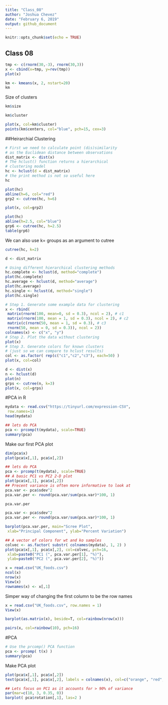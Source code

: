 ```yaml
---
title: "Class_08"
author: "Joshua Chevez"
date: "February 6, 2019"
output: github_document
---
```


```r
knitr::opts_chunk$set(echo = TRUE)
```

## Class 08


```r
tmp <- c(rnorm(30,-3), rnorm(30,3))
x <- cbind(x=tmp, y=rev(tmp))
plot(x)
```



```r
km <- kmeans(x, 2, nstart=20)
km
```

Size of clusters
```r
km$size
```

```r
km$cluster
```

```r
plot(x, col=km$cluster)
points(km$centers, col="blue", pch=15, cex=3)
```

##Heirarchial Clustering

```r
# First we need to calculate point (dis)similarity
# as the Euclidean distance between observations
dist_matrix <- dist(x)
# The hclust() function returns a hierarchical
# clustering model
hc <- hclust(d = dist_matrix)
# the print method is not so useful here
hc 
```

```r
plot(hc)
abline(h=6, col="red")
grp2 <- cutree(hc, h=6)
```

```r
plot(x, col=grp2)
```

```r
plot(hc)
abline(h=2.5, col="blue")
grp6 <- cutree(hc, h=2.5)
table(grp6)
```

We can also use k= groups as an argument to cutree

```r
cutree(hc, k=2)
```

```r
d <- dist_matrix
```

```r
# Using different hierarchical clustering methods
hc.complete <- hclust(d, method="complete")
plot(hc.complete)
hc.average <- hclust(d, method="average")
plot(hc.average)
hc.single <- hclust(d, method="single")
plot(hc.single)
```

```r
# Step 1. Generate some example data for clustering
x <- rbind(
 matrix(rnorm(100, mean=0, sd = 0.3), ncol = 2), # c1
 matrix(rnorm(100, mean = 1, sd = 0.3), ncol = 2), # c2
 matrix(c(rnorm(50, mean = 1, sd = 0.3), # c3
 rnorm(50, mean = 0, sd = 0.3)), ncol = 2))
colnames(x) <- c("x", "y")
# Step 2. Plot the data without clustering
plot(x)
# Step 3. Generate colors for known clusters
# (just so we can compare to hclust results)
col <- as.factor( rep(c("c1","c2","c3"), each=50) )
plot(x, col=col)


```


```r
d <- dist(x)
n <- hclust(d)
plot(n)
grps <- cutree(n, k=3)
plot(x, col=grps)
```

#PCA in R

```r
mydata <- read.csv("https://tinyurl.com/expression-CSV",
 row.names=1)
head(mydata)
```


```r
## lets do PCA
pca <- prcomp(t(mydata), scale=TRUE)
summary(pca)
```

Make our first PCA plot

```r
dim(pca$x)
plot(pca$x[,1], pca$x[,2])
```


```r
## lets do PCA
pca <- prcomp(t(mydata), scale=TRUE)
## A basic PC1 vs PC2 2-D plot
plot(pca$x[,1], pca$x[,2])
## Precent variance is often more informative to look at
pca.var <- pca$sdev^2
pca.var.per <- round(pca.var/sum(pca.var)*100, 1)

pca.var.per
```

```r
pca.var <- pca$sdev^2
pca.var.per <- round(pca.var/sum(pca.var)*100, 1)

barplot(pca.var.per, main="Scree Plot",
 xlab="Principal Component", ylab="Percent Variation")
```

```r
## A vector of colors for wt and ko samples
colvec <- as.factor( substr( colnames(mydata), 1, 2) )
plot(pca$x[,1], pca$x[,2], col=colvec, pch=16,
 xlab=paste0("PC1 (", pca.var.per[1], "%)"),
 ylab=paste0("PC2 (", pca.var.per[2], "%)")) 

```

```r
x = read.csv("UK_foods.csv")
ncol(x)
nrow(x)
View(x)
rownames(x) <- x[,1]

```
Simper way of changing the first column to be the row names
```r
x = read.csv("UK_foods.csv", row.names = 1)
View(x)
```

```r
barplot(as.matrix(x), beside=T, col=rainbow(nrow(x)))
```

```r
pairs(x, col=rainbow(10), pch=16)
```

#PCA
```r
# Use the prcomp() PCA function 
pca <- prcomp( t(x) )
summary(pca)
```
Make PCA plot
```r
plot(pca$x[,1], pca$x[,2])
text(pca$x[,1], pca$x[,2], labels = colnames(x), col=c("orange", "red", "blue", "darkgreen"))
```


```r
## Lets focus on PC1 as it accounts for > 90% of variance 
par(mar=c(10, 3, 0.35, 0))
barplot( pca$rotation[,1], las=2 )
```














